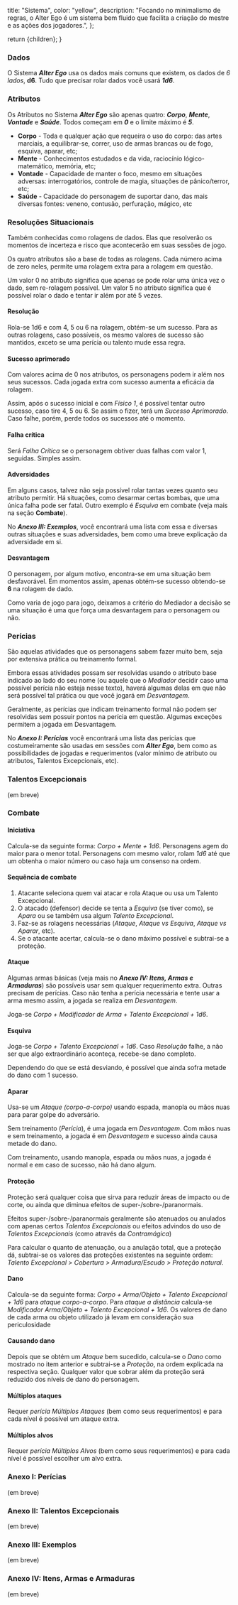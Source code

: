 
  title: "Sistema",
  color: "yellow",
  description:
    "Focando no minimalismo de regras, o Alter Ego é um sistema bem fluido que facilita a criação do mestre e as ações dos jogadores.",
};

  return <InternalLayout meta={meta}>{children}</InternalLayout>;
}

<Alert
  name="Versão Alpha #5"
  description="O conteúdo dessa página ainda se encontra incompleto. As partes faltantes estão em revisão e serão colocadas online assim que finalizadas."
  type="warning"
/>

### Dados

O Sistema _**Alter Ego**_ usa os dados mais comuns que existem, os dados de _6 lados_, **d6**. Tudo que precisar rolar dados você usará _**1d6**_.

### Atributos

Os Atributos no Sistema _**Alter Ego**_ são apenas quatro: _**Corpo**_, _**Mente**_, _**Vontade**_ e _**Saúde**_. Todos começam em _**0**_ e o limite máximo é _**5**_.

- **Corpo** - Toda e qualquer ação que requeira o uso do corpo: das artes marciais, a equilibrar-se, correr, uso de armas brancas ou de fogo, esquiva, aparar, etc;
- **Mente** - Conhecimentos estudados e da vida, raciocínio lógico-matemático, memória, etc;
- **Vontade** - Capacidade de manter o foco, mesmo em situações adversas: interrogatórios, controle de magia, situações de pânico/terror, etc;
- **Saúde** - Capacidade do personagem de suportar dano, das mais diversas fontes: veneno, contusão, perfuração, mágico, etc

### Resoluções Situacionais

Também conhecidas como rolagens de dados. Elas que resolverão os momentos de incerteza e risco que acontecerão em suas sessões de jogo.

Os quatro atributos são a base de todas as rolagens. Cada número acima de zero neles, permite uma rolagem extra para a rolagem em questão.

Um valor 0 no atributo significa que apenas se pode rolar uma única vez o dado, sem re-rolagem possível. Um valor 5 no atributo significa que é possível rolar o dado e tentar ir além por até 5 vezes.

#### Resolução

Rola-se 1d6 e com 4, 5 ou 6 na rolagem, obtém-se um sucesso. Para as outras rolagens, caso possíveis, os mesmo valores de sucesso são mantidos, exceto se uma perícia ou talento mude essa regra.

#### Sucesso aprimorado

Com valores acima de 0 nos atributos, os personagens podem ir além nos seus sucessos. Cada jogada extra com sucesso aumenta a eficácia da rolagem.

Assim, após o sucesso inicial e com _Físico 1_, é possível tentar outro sucesso, caso tire 4, 5 ou 6. Se assim o fizer, terá um _Sucesso Aprimorado_. Caso falhe, porém, perde todos os sucessos até o momento.

#### Falha crítica

Será _Falha Crítica_ se o personagem obtiver duas falhas com valor 1, seguidas. Simples assim.

#### Adversidades

Em alguns casos, talvez não seja possível rolar tantas vezes quanto seu atributo permitir. Há situações, como desarmar certas bombas, que uma única falha pode ser fatal. Outro exemplo é _Esquiva_ em combate (veja mais na seção **Combate**).

No _**Anexo III: Exemplos**_, você encontrará uma lista com essa e diversas outras situações e suas adversidades, bem como uma breve explicação da adversidade em si.

#### Desvantagem

O personagem, por algum motivo, encontra-se em uma situação bem desfavorável. Em momentos assim, apenas obtém-se sucesso obtendo-se **6** na rolagem de dado.

Como varia de jogo para jogo, deixamos a critério do Mediador a decisão se uma situação é uma que força uma desvantagem para o personagem ou não.

### Perícias

São aquelas atividades que os personagens sabem fazer muito bem, seja por extensiva prática ou treinamento formal.

Embora essas atividades possam ser resolvidas usando o atributo base indicado ao lado do seu nome (ou aquele que o _Mediador_ decidir caso uma possível perícia não esteja nesse texto), haverá algumas delas em que não será possível tal prática ou que você jogará em _Desvantagem_.

Geralmente, as perícias que indicam treinamento formal não podem ser resolvidas sem possuir pontos na perícia em questão. Algumas exceções permitem a jogada em Desvantagem.

No _**Anexo I: Perícias**_ você encontrará uma lista das pericias que costumeiramente são usadas em sessões com _**Alter Ego**_, bem como as possibilidades de jogadas e requerimentos (valor mínimo de atributo ou atributos, Talentos Excepcionais, etc).

### Talentos Excepcionais

(em breve)

### Combate

#### Iniciativa

Calcula-se da seguinte forma: _Corpo + Mente + 1d6_. Personagens agem do maior para o menor total. Personagens com mesmo valor, rolam _1d6_ até que um obtenha o maior número ou caso haja um consenso na ordem.

#### Sequência de combate

1. Atacante seleciona quem vai atacar e rola Ataque ou usa um Talento Excepcional.
2. O atacado (defensor) decide se tenta a _Esquiva_ (se tiver como), se _Apara_ ou se também usa algum _Talento Excepcional_.
3. Faz-se as rolagens necessárias (_Ataque_, _Ataque vs Esquiva_, _Ataque vs Aparar_, etc).
4. Se o atacante acertar, calcula-se o dano máximo possível e subtrai-se a proteção.

#### Ataque

Algumas armas básicas (veja mais no _**Anexo IV: Itens, Armas e Armaduras**_) são possíveis usar sem qualquer requerimento extra. Outras precisam de perícias. Caso não tenha a perícia necessária e tente usar a arma mesmo assim, a jogada se realiza em _Desvantagem_.

Joga-se _Corpo + Modificador de Arma + Talento Excepcional + 1d6_.

#### Esquiva

Joga-se _Corpo + Talento Excepcional + 1d6_. Caso _Resolução_ falhe, a não ser que algo extraordinário aconteça, recebe-se dano completo.

Dependendo do que se está desviando, é possível que ainda sofra metade do dano com 1 sucesso.

#### Aparar

Usa-se um _Ataque (corpo-a-corpo)_ usando espada, manopla ou mãos nuas para parar golpe do adversário.

Sem treinamento (_Perícia_), é uma jogada em _Desvantagem_. Com mãos nuas e sem treinamento, a jogada é em _Desvantagem_ e sucesso ainda causa metade do dano.

Com treinamento, usando manopla, espada ou mãos nuas, a jogada é normal e em caso de sucesso, não há dano algum.

#### Proteção

Proteção será qualquer coisa que sirva para reduzir áreas de impacto ou de corte, ou ainda que diminua efeitos de super-/sobre-/paranormais.

Efeitos super-/sobre-/paranormais geralmente são atenuados ou anulados com apenas certos _Talentos Excepcionais_ ou efeitos advindos do uso de _Talentos Excepcionais_ (como através da _Contramágica_)

Para calcular o quanto de atenuação, ou a anulação total, que a proteção dá, subtrai-se os valores das proteções existentes na seguinte ordem: _Talento Excepcional > Cobertura > Armadura/Escudo > Proteção natural_.

#### Dano

Calcula-se da seguinte forma: _Corpo + Arma/Objeto + Talento Excepcional + 1d6_ para _ataque corpo-a-corpo_. Para _ataque a distância_ calcula-se _Modificador Arma/Objeto + Talento Excepcional + 1d6_. Os valores de dano de cada arma ou objeto utilizado já levam em consideração sua periculosidade

#### Causando dano

Depois que se obtém um _Ataque_ bem sucedido, calcula-se o _Dano_ como mostrado no item anterior e subtrai-se a _Proteção_, na ordem explicada na respectiva seção. Qualquer valor que sobrar além da proteção será reduzido dos níveis de dano do personagem.

#### Múltiplos ataques

Requer _perícia Múltiplos Ataques_ (bem como seus requerimentos) e para cada nível é possível um ataque extra.

#### Múltiplos alvos

Requer _perícia Múltiplos Alvos_ (bem como seus requerimentos) e para cada nível é possível escolher um alvo extra.

### Anexo I: Perícias

(em breve)

### Anexo II: Talentos Excepcionais

(em breve)

### Anexo III: Exemplos

(em breve)

### Anexo IV: Itens, Armas e Armaduras

(em breve)
